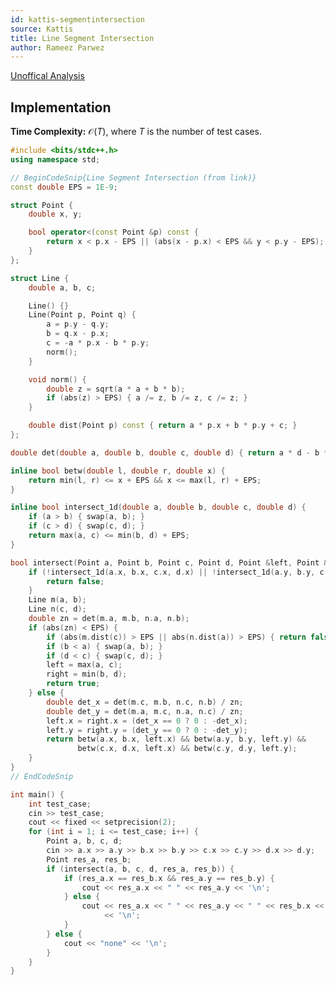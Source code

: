 ```yaml
---
id: kattis-segmentintersection
source: Kattis
title: Line Segment Intersection
author: Rameez Parwez
---
```


[Unoffical Analysis](https://cp-algorithms.com/geometry/segments-intersection.html)

## Implementation

**Time Complexity:** $\mathcal{O}(T)$, where $T$ is the number of test cases.

<LanguageSection>
<CPPSection>

```cpp
#include <bits/stdc++.h>
using namespace std;

// BeginCodeSnip{Line Segment Intersection (from link)}
const double EPS = 1E-9;

struct Point {
	double x, y;

	bool operator<(const Point &p) const {
		return x < p.x - EPS || (abs(x - p.x) < EPS && y < p.y - EPS);
	}
};

struct Line {
	double a, b, c;

	Line() {}
	Line(Point p, Point q) {
		a = p.y - q.y;
		b = q.x - p.x;
		c = -a * p.x - b * p.y;
		norm();
	}

	void norm() {
		double z = sqrt(a * a + b * b);
		if (abs(z) > EPS) { a /= z, b /= z, c /= z; }
	}

	double dist(Point p) const { return a * p.x + b * p.y + c; }
};

double det(double a, double b, double c, double d) { return a * d - b * c; }

inline bool betw(double l, double r, double x) {
	return min(l, r) <= x + EPS && x <= max(l, r) + EPS;
}

inline bool intersect_1d(double a, double b, double c, double d) {
	if (a > b) { swap(a, b); }
	if (c > d) { swap(c, d); }
	return max(a, c) <= min(b, d) + EPS;
}

bool intersect(Point a, Point b, Point c, Point d, Point &left, Point &right) {
	if (!intersect_1d(a.x, b.x, c.x, d.x) || !intersect_1d(a.y, b.y, c.y, d.y)) {
		return false;
	}
	Line m(a, b);
	Line n(c, d);
	double zn = det(m.a, m.b, n.a, n.b);
	if (abs(zn) < EPS) {
		if (abs(m.dist(c)) > EPS || abs(n.dist(a)) > EPS) { return false; }
		if (b < a) { swap(a, b); }
		if (d < c) { swap(c, d); }
		left = max(a, c);
		right = min(b, d);
		return true;
	} else {
		double det_x = det(m.c, m.b, n.c, n.b) / zn;
		double det_y = det(m.a, m.c, n.a, n.c) / zn;
		left.x = right.x = (det_x == 0 ? 0 : -det_x);
		left.y = right.y = (det_y == 0 ? 0 : -det_y);
		return betw(a.x, b.x, left.x) && betw(a.y, b.y, left.y) &&
		       betw(c.x, d.x, left.x) && betw(c.y, d.y, left.y);
	}
}
// EndCodeSnip

int main() {
	int test_case;
	cin >> test_case;
	cout << fixed << setprecision(2);
	for (int i = 1; i <= test_case; i++) {
		Point a, b, c, d;
		cin >> a.x >> a.y >> b.x >> b.y >> c.x >> c.y >> d.x >> d.y;
		Point res_a, res_b;
		if (intersect(a, b, c, d, res_a, res_b)) {
			if (res_a.x == res_b.x && res_a.y == res_b.y) {
				cout << res_a.x << " " << res_a.y << '\n';
			} else {
				cout << res_a.x << " " << res_a.y << " " << res_b.x << " " << res_b.y
				     << '\n';
			}
		} else {
			cout << "none" << '\n';
		}
	}
}
```

</CPPSection>
</LanguageSection>

